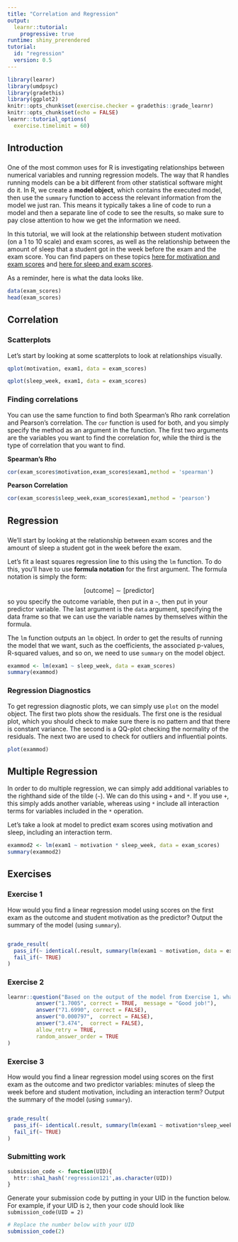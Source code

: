 ```yaml
---
title: "Correlation and Regression"
output: 
  learnr::tutorial:
    progressive: true
runtime: shiny_prerendered
tutorial:
  id: "regression"
  version: 0.5
---
```



```r
library(learnr)
library(umdpsyc)
library(gradethis)
library(ggplot2)
knitr::opts_chunk$set(exercise.checker = gradethis::grade_learnr)
knitr::opts_chunk$set(echo = FALSE)
learnr::tutorial_options(
  exercise.timelimit = 60)
```

## Introduction

### 

One of the most common uses for R is investigating relationships between numerical variables and running regression models. The way that R handles running models can be a bit different from other statistical software might do it. In R, we create a **model object**, which contains the executed model, then use the `summary` function to access the relevant information from the model we just ran. This means it typically takes a line of code to run a model and then a separate line of code to see the results, so make sure to pay close attention to how we get the information we need.

In this tutorial, we will look at the relationship between student motivation (on a 1 to 10 scale) and exam scores, as well as the relationship between the amount of sleep that a student got in the week before the exam and the exam score. You can find papers on these topics [here for motivation and exam scores](https://www.ncbi.nlm.nih.gov/pmc/articles/PMC5102504/) and [here for sleep and exam scores](https://www.nature.com/articles/s41539-019-0055-z). 

As a reminder, here is what the data looks like.

```r
data(exam_scores)
head(exam_scores)
```

## Correlation

### Scatterplots

Let's start by looking at some scatterplots to look at relationships visually.

```r
qplot(motivation, exam1, data = exam_scores)
```

```r
qplot(sleep_week, exam1, data = exam_scores)
```

### Finding correlations

You can use the same function to find both Spearman's Rho rank correlation and Pearson's correlation. The `cor` function is used for both, and you simply specify the method as an argument in the function. The first two arguments are the variables you want to find the correlation for, while the third is the type of correlation that you want to find. 

**Spearman's Rho**

```r
cor(exam_scores$motivation,exam_scores$exam1,method = 'spearman')
```

**Pearson Correlation**

```r
cor(exam_scores$sleep_week,exam_scores$exam1,method = 'pearson')
```
## Regression

###

We'll start by looking at the relationship between exam scores and the amount of sleep a student got in the week before the exam.

Let's fit a least squares regression line to this using the `lm` function. To do this, you'll have to use **formula notation** for the first argument. The formula notation is simply the form:
 
$$[\text{outcome}] \sim [\text{predictor}]$$
so you specify the outcome variable, then put in a `~`, then put in your predictor variable. The last argument is the `data` argument, specifying the data frame so that we can use the variable names by themselves within the formula. 

The `lm` function outputs an `lm` object. In order to get the results of running the model that we want, such as the coefficients, the associated p-values, R-squared values, and so on, we need to use `summary` on the model object. 
 
```r
exammod <- lm(exam1 ~ sleep_week, data = exam_scores)
summary(exammod)
```

### Regression Diagnostics

To get regression diagnostic plots, we can simply use `plot` on the model object. The first two plots show the residuals. The first one is the residual plot, which you should check to make sure there is no pattern and that there is constant variance. The second is a QQ-plot checking the normality of the residuals. The next two are used to check for outliers and influential points.

```r
plot(exammod)
```

## Multiple Regression

In order to do multiple regression, we can simply add additional variables to the righthand side of the tilde (`~`). We can do this using `+` and `*`. If you use `+`, this simply adds another variable, whereas using `*` include all interaction terms for variables included in the `*` operation. 

Let's take a look at model to predict exam scores using motivation and sleep, including an interaction term.

```r
exammod2 <- lm(exam1 ~ motivation * sleep_week, data = exam_scores)
summary(exammod2)
```


## Exercises

### Exercise 1

How would you find a linear regression model using scores on the first exam as the outcome and student motivation as the predictor? Output the summary of the model (using `summary`).


```r

```

```r
grade_result(
  pass_if(~ identical(.result, summary(lm(exam1 ~ motivation, data = exam_scores))), "Good Job!"),
  fail_if(~ TRUE)
)
```

### Exercise 2

```r
learnr::question("Based on the output of the model from Exercise 1, what is the coefficient for motivation (the slope of the regression line)?",
         answer("1.7005", correct = TRUE,  message = "Good job!"),
         answer("71.6990", correct = FALSE),
         answer("0.000797",  correct = FALSE),
         answer("3.474",  correct = FALSE),
         allow_retry = TRUE,
         random_answer_order = TRUE
)
```

### Exercise 3

How would you find a linear regression model using scores on the first exam as the outcome and two predictor variables: minutes of sleep the week before and student motivation, including an interaction term? Output the summary of the model (using `summary`).


```r

```

```r
grade_result(
  pass_if(~ identical(.result, summary(lm(exam1 ~ motivation*sleep_week, data = exam_scores))), "Good Job!"),
  fail_if(~ TRUE)
)
```

### Submitting work

```r
submission_code <- function(UID){
  httr::sha1_hash('regression121',as.character(UID))
}
```

Generate your submission code by putting in your UID in the function below. For example, if your UID is `2`, then your code should look like `submission_code(UID = 2)`
```r
# Replace the number below with your UID
submission_code(2)
```

